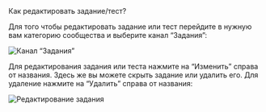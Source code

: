 
<AnchorHeading type="h1" id="edit">
  Как редактировать задание/тест?
</AnchorHeading>

Для того чтобы редактировать задание или тест перейдите в нужную вам категорию сообщества и выберите канал “Задания”:

<Image
  width={960}
  height={613}
  src="/assets/markdown/tests-and-tasks/main-tasks.jpg"
  alt="Канал “Задания”"
  noRatio
/>

Для редактирования задания или теста нажмите на “Изменить” справа от названия. Здесь же вы можете скрыть задание или удалить его. Для удаление нажмите на “Удалить” справа от названия:

<Image
  width={599}
  height={60}
  src="/assets/markdown/tests-and-tasks/edit-task.jpg"
  alt="Редактирование задания"
  noRatio
/>
